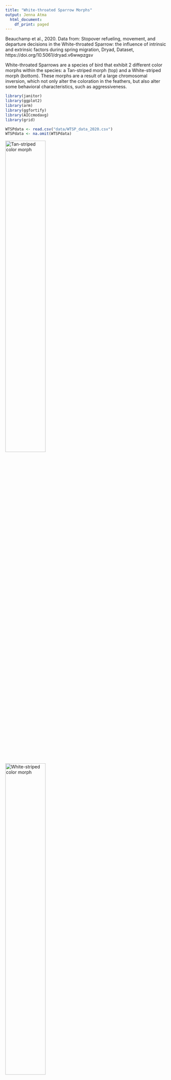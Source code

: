 ```yaml
---
title: "White-throated Sparrow Morphs"
output: Jenna Atma
  html_document:
    df_print: paged
---
```

Beauchamp et al., 2020. Data from: Stopover refueling, movement, and departure decisions in the White-throated Sparrow: the influence of intrinsic and extrinsic factors during spring migration, Dryad, Dataset, https://doi.org/10.5061/dryad.v6wwpzgsv

White-throated Sparrows are a species of bird that exhibit 2 different color morphs within the species: a Tan-striped morph (top) and a White-striped morph (bottom). These morphs are a result of a large chromosomal inversion, which not only alter the coloration in the feathers, but also alter some behavioral characteristics, such as aggressiveness. 

```r
library(janitor)
library(ggplot2)
library(arm)
library(ggfortify)
library(AICcmodavg)
library(grid)
```

```r
WTSPdata <- read.csv("data/WTSP_data_2020.csv")
WTSPdata <- na.omit(WTSPdata) 

```

![Tan-striped color morph](images/tanstripe.jpeg){width=50%}
![White-striped color morph](images/whitestripe.jpeg){width=50%}

The white-striped sparrows have been shown to display more aggressive and territorial behaviors, over the tan-striped individuals, including defending food sources like feeders (Kopachena and Falls, 1993). This may imply that white-striped individuals will have a higher fat weight than their more timid tan-striped counterparts.

In order to analyze this, I ran a binomial generalized-mixed model to look at the relationship between the amount of fat each bird has and the color morph of the bird.

```r
ggplot(WTSPdata, aes(fat, morph)) +
  geom_point() +
  geom_smooth() +
  xlab ("Fat (grams)") +
  ylab ("Color Morph") +
  labs(title="Raw Fit: 1 = White morph, 0 = Tan morph")

```

```r
fit.1 <- glm(morph~fat, data=WTSPdata, binomial(link="logit"))

```

```r
x <- predict(fit.1)
y <- resid(fit.1)
binnedplot(x, y)

```
```r
coef(fit.1)
confint(fit.1)
```

```r
ggplot(WTSPdata, aes(fat, morph)) +
  geom_point() +
  geom_smooth(method="glm", method.args=list(family="binomial"(link="logit"))) + 
  xlab ("Fat (grams)") +
  ylab ("Color Morph")
```

```r
summary(fit.1)
```

In this case, the GLM of the binary White-throated Sparrow data reveals no effect of color morph on the amount of fat a bird may have.

In the model Pr(Bush support) = logit^-1(-1.40 + 0.33 · income), we can divide 0.33/4 to get 0.08: a difference of 1 in income category corresponds to no more than an 8% positive difference in the probability of supporting Bush.


---
title: "Point-Count Data"
output:
  html_document:
    df_print: paged
---